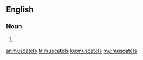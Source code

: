 ==English==

===Noun===
{{head|en|noun plural form}}

# {{plural of|muscatel|lang=en}}

[[ar:muscatels]]
[[fr:muscatels]]
[[ku:muscatels]]
[[my:muscatels]]